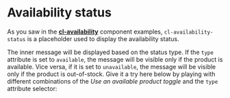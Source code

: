 
<Meta
  title={meta.title}
  argTypes={meta.argTypes}
/>

# Availability status

As you saw in the [**cl-availability**](?path=/docs/components-availability-cl-availability--basic) component examples, `cl-availability-status` is a placeholder used to display the availability status.

The inner message will be displayed based on the status type. If the `type` attribute is set to `available`, the message will be visible only if the product is available. Vice versa, if it is set to `unavailable`, the message will be visible only if the product is out-of-stock. Give it a try here below by playing with different combinations of the *Use an available product toggle* and the `type` attribute selector:

<Canvas withSource="open">
  <Story story={Basic} name="Basic" />
</Canvas>

<ArgsTable story="Basic" />
